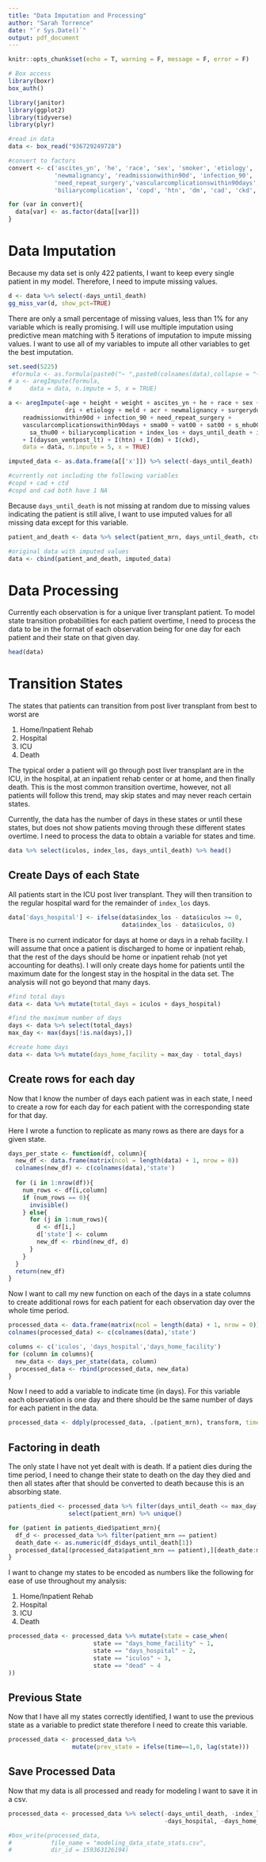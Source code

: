 ```yaml
---
title: "Data Imputation and Processing"
author: "Sarah Torrence"
date: "`r Sys.Date()`"
output: pdf_document
---
```



```r
knitr::opts_chunk$set(echo = T, warning = F, message = F, error = F)

# Box access
library(boxr)
box_auth()

library(janitor)
library(ggplot2)
library(tidyverse)
library(plyr)

#read in data
data <- box_read("936729249728")

#convert to factors
convert <- c('ascites_yn', 'he', 'race', 'sex', 'smoker', 'etiology', 'acr',
             'newmalignancy', 'readmissionwithin90d', 'infection_90',
             'need_repeat_surgery','vascularcomplicationswithin90days',
             'biliarycomplication', 'copd', 'htn', 'dm', 'cad', 'ckd', 'ctd', 'location_dc')

for (var in convert){
  data[var] <- as.factor(data[[var]])
}
```

# Data Imputation

Because my data set is only 422 patients, I want to keep every single patient in my model. Therefore, I need to impute missing values.

```r
d <- data %>% select(-days_until_death)
gg_miss_var(d, show_pct=TRUE)
```

There are only a small percentage of missing values, less than 1% for any variable which is really promising. I will use multiple imputation using predictive mean matching with 5 iterations of imputation to impute missing values. I want to use all of my variables to impute all other variables to get the best imputation.

```r
set.seed(5225)
 #formula <- as.formula(paste0("~ ",paste0(colnames(data),collapse = "+")))
# a <- aregImpute(formula, 
#     data = data, n.impute = 5, x = TRUE)

a <- aregImpute(~age + height + weight + ascites_yn + he + race + sex + smoker + cit +
                dri + etiology + meld + acr + newmalignancy + surgeryduration +
    readmissionwithin90d + infection_90 + need_repeat_surgery +
    vascularcomplicationswithin90days + sma00 + vat00 + sat00 + s_mhu00 + v_fhu00 +
      sa_thu00 + biliarycomplication + index_los + days_until_death + iculos + location_dc 
    + I(dayson_ventpost_lt) + I(htn) + I(dm) + I(ckd),
    data = data, n.impute = 5, x = TRUE)

imputed_data <- as.data.frame(a[['x']]) %>% select(-days_until_death)

#currently not including the following variables
#copd + cad + ctd
#copd and cad both have 1 NA
```

Because `days_until_death` is not missing at random due to missing values indicating the patient is still alive, I want to use imputed values for all missing data except for this variable.

```r
patient_and_death <- data %>% select(patient_mrn, days_until_death, ctd)

#original data with imputed values
data <- cbind(patient_and_death, imputed_data)
```

# Data Processing

Currently each observation is for a unique liver transplant patient. To model state transition probabilities for each patient overtime, I need to process the data to be in the format of each observation being for one day for each patient and their state on that given day.

```r
head(data)
```

# Transition States

The states that patients can transition from post liver transplant from best to worst are

1) Home/Inpatient Rehab
2) Hospital
3) ICU
4) Death

The typical order a patient will go through post liver transplant are in the ICU, in the hospital, at an inpatient rehab center or at home, and then finally death. This is the most common transition overtime, however, not all patients will follow this trend, may skip states and may never reach certain states.

Currently, the data has the number of days in these states or until these states, but does not show patients moving through these different states overtime. I need to process the data to obtain a variable for states and time.

```r
data %>% select(iculos, index_los, days_until_death) %>% head()
```

## Create Days of each State

All patients start in the ICU post liver transplant. They will then transition to the regular hospital ward for the remainder of `index_los` days.

```r
data['days_hospital'] <- ifelse(data$index_los - data$iculos >= 0,
                                data$index_los - data$iculos, 0)

```

There is no current indicator for days at home or days in a rehab facility. I will assume that once a patient is discharged to home or inpatient rehab, that the rest of the days should be home  or inpatient rehab (not yet accounting for deaths). I will only create days home for patients until the maximum date for the longest stay in the hospital in the data set. The analysis will not go beyond that many days.

```r
#find total days
data <- data %>% mutate(total_days = iculos + days_hospital)

#find the maximum number of days
days <- data %>% select(total_days)
max_day <- max(days[!is.na(days),])

#create home days
data <- data %>% mutate(days_home_facility = max_day - total_days)
```

## Create rows for each day

Now that I know the number of days each patient was in each state, I need to create a row for each day for each patient with the corresponding state for that day.

Here I wrote a function to replicate as many rows as there are days for a given state.

```r
days_per_state <- function(df, column){
  new_df <- data.frame(matrix(ncol = length(data) + 1, nrow = 0))
  colnames(new_df) <- c(colnames(data),'state')
  
  for (i in 1:nrow(df)){
    num_rows <- df[i,column]
    if (num_rows == 0){
      invisible()
    } else{
      for (j in 1:num_rows){
        d <- df[i,]
        d['state'] <- column
        new_df <- rbind(new_df, d)
      }
    }
  }
  return(new_df)
}
```

Now I want to call my new function on each of the days in a state columns to create additional rows for each patient for each observation day over the whole time period.

```r
processed_data <- data.frame(matrix(ncol = length(data) + 1, nrow = 0))
colnames(processed_data) <- c(colnames(data),'state')

columns <- c('iculos', 'days_hospital','days_home_facility')
for (column in columns){
  new_data <- days_per_state(data, column)
  processed_data <- rbind(processed_data, new_data)
}
```

Now I need to add a variable to indicate time (in days). For this variable each observation is one day and there should be the same number of days for each patient in the data.

```r
processed_data <- ddply(processed_data, .(patient_mrn), transform, time = seq_along(patient_mrn))
```

## Factoring in death

The only state I have not yet dealt with is death. If a patient dies during the time period, I need to change their state to death on the day they died and then all states after that should be converted to death because this is an absorbing state.

```r
patients_died <- processed_data %>% filter(days_until_death <= max_day) %>%
                 select(patient_mrn) %>% unique()

for (patient in patients_died$patient_mrn){
  df_d <- processed_data %>% filter(patient_mrn == patient)
  death_date <- as.numeric(df_d$days_until_death[1])
  processed_data[(processed_data$patient_mrn == patient),][death_date:max_day,'state'] <- 'dead'
}
```

I want to change my states to be encoded as numbers like the following for ease of use throughout my analysis:

1) Home/Inpatient Rehab
2) Hospital
3) ICU
4) Death

```r
processed_data <- processed_data %>% mutate(state = case_when(
                        state == "days_home_facility" ~ 1,
                        state == "days_hospital" ~ 2,
                        state == "iculos" ~ 3,
                        state == "dead" ~ 4
))
```


## Previous State

Now that I have all my states correctly identified, I want to use the previous state as a variable to predict state therefore I need to create this variable.

```r
processed_data <- processed_data %>% 
                  mutate(prev_state = ifelse(time==1,0, lag(state)))
```

## Save Processed Data

Now that my data is all processed and ready for modeling I want to save it in a csv.

```r
processed_data <- processed_data %>% select(-days_until_death, -index_los, -iculos,
                                            -days_hospital, -days_home_facility, -total_days)

#box_write(processed_data,
#           file_name = "modeling_data_state_stats.csv",
#           dir_id = 159363126194)
```







